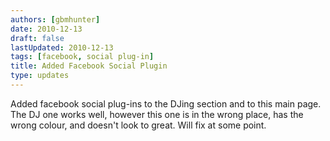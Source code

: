 ```yaml
---
authors: [gbmhunter]
date: 2010-12-13
draft: false
lastUpdated: 2010-12-13
tags: [facebook, social plug-in]
title: Added Facebook Social Plugin
type: updates
---
```


Added facebook social plug-ins to the DJing section and to this main page. The DJ one works well, however this one is in the wrong place, has the wrong colour, and doesn't look to great. Will fix at some point.

